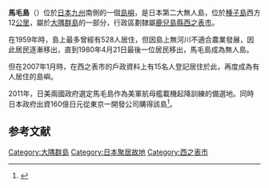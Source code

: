 {{Infobox Islands
| name             = 馬毛島
| image name       = 131027 Mage Island Nishinoomote Kagoshima pref Japan01ss.jpg
| native name = 
| native name link =
| image caption    = 
| image size       =
| image map = Osumi island ja.png
| map caption = 馬毛島在大隅群島的位置
| location         = [[東中國海|東中國海]]
| coordinates      ={{Coord|30|44|29.9|N|130|51|16.9|E|display=inline,title}}
| archipelago      = [[大隅群島|大隅群島]]
| total islands    =
| major islands    =
| area_km2          = 8.2 
| length_km         = 
| width_km          = 
| coastline_km      = 16.5
| highest mount     = 岳之越
| elevation_m        = 71.7
| country            = {{JPN}}
| country admin divisions title = 
| country admin divisions = [[鹿兒島縣|鹿兒島縣]][[西之表市|西之表市]]
| population       = 
| population as of = 
| density_km2      =
| ethnic groups    =
| additional info  =
}}
'''馬毛島'''（{{jpn|j=馬毛島|hg=まげしま|rm=Mage-shima}}）位於[[日本|日本]][[九州_(日本)|九州]]南側的一個[[島嶼|島嶼]]，是日本第二大無人島，位於[[種子島|種子島]]西方12[[公里|公里]]，屬於[[大隅群島|大隅群島]]的一部分，行政區劃隸屬[[鹿兒島縣|鹿兒島縣]][[西之表市|西之表市]]。

在1959年時，島上最多曾經有528人居住，但因島上無河川不適合農業發展，因此居民逐漸移出，直到1980年4月21日最後一位居民移出，馬毛島成為無人島。

但在2007年1月時，在西之表市的戶政資料上有15名人登記居住於此，再度成為有人居住的島嶼。

2011年，日美兩國政府選定馬毛島作為美軍航母艦載機起降訓練的備選地。同時日本政府出資160億日元從東京一開發公司購得該島<ref>{{cite news |title=日為駐日美軍在馬毛島建基地 當地市長反對 |url=http://hk.crntt.com/doc/1058/9/5/1/105895110.html?coluid=7&kindid=0&docid=105895110}}</ref>。

==参考文献==
{{reflist}}

{{大隅群岛}}
{{日本地理小作品}}

{{DEFAULTSORT:Mageshima}}
[[Category:大隅群島|Category:大隅群島]]
[[Category:日本聚居故地|Category:日本聚居故地]]
[[Category:西之表市|Category:西之表市]]